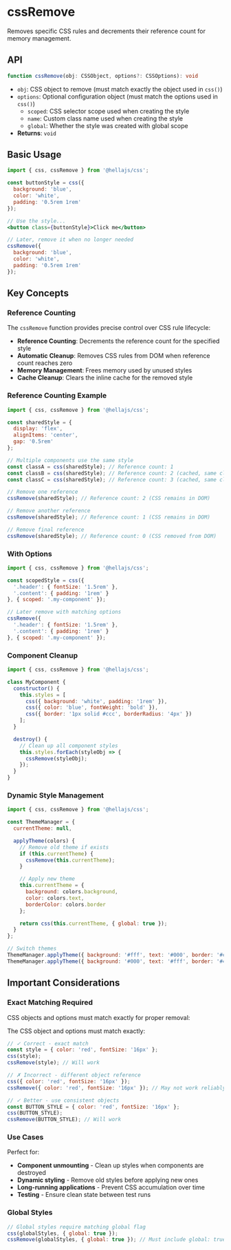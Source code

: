 # cssRemove

Removes specific CSS rules and decrements their reference count for memory management.

## API

```typescript
function cssRemove(obj: CSSObject, options?: CSSOptions): void
```
- `obj`: CSS object to remove (must match exactly the object used in `css()`)
- `options`: Optional configuration object (must match the options used in `css()`)
  - `scoped`: CSS selector scope used when creating the style
  - `name`: Custom class name used when creating the style
  - `global`: Whether the style was created with global scope
- **Returns**: `void`

## Basic Usage


```jsx
import { css, cssRemove } from '@hellajs/css';

const buttonStyle = css({
  background: 'blue',
  color: 'white',
  padding: '0.5rem 1rem'
});

// Use the style...
<button class={buttonStyle}>Click me</button>

// Later, remove it when no longer needed
cssRemove({
  background: 'blue',
  color: 'white',
  padding: '0.5rem 1rem'
});
```

## Key Concepts

### Reference Counting

The `cssRemove` function provides precise control over CSS rule lifecycle:

- **Reference Counting**: Decrements the reference count for the specified style
- **Automatic Cleanup**: Removes CSS rules from DOM when reference count reaches zero
- **Memory Management**: Frees memory used by unused styles
- **Cache Cleanup**: Clears the inline cache for the removed style

### Reference Counting Example

```jsx
import { css, cssRemove } from '@hellajs/css';

const sharedStyle = {
  display: 'flex',
  alignItems: 'center',
  gap: '0.5rem'
};

// Multiple components use the same style
const classA = css(sharedStyle); // Reference count: 1
const classB = css(sharedStyle); // Reference count: 2 (cached, same class)
const classC = css(sharedStyle); // Reference count: 3 (cached, same class)

// Remove one reference
cssRemove(sharedStyle); // Reference count: 2 (CSS remains in DOM)

// Remove another reference
cssRemove(sharedStyle); // Reference count: 1 (CSS remains in DOM)

// Remove final reference
cssRemove(sharedStyle); // Reference count: 0 (CSS removed from DOM)
```

### With Options

```jsx
import { css, cssRemove } from '@hellajs/css';

const scopedStyle = css({
  '.header': { fontSize: '1.5rem' },
  '.content': { padding: '1rem' }
}, { scoped: '.my-component' });

// Later remove with matching options
cssRemove({
  '.header': { fontSize: '1.5rem' },
  '.content': { padding: '1rem' }
}, { scoped: '.my-component' });
```

### Component Cleanup

```jsx
import { css, cssRemove } from '@hellajs/css';

class MyComponent {
  constructor() {
    this.styles = [
      css({ background: 'white', padding: '1rem' }),
      css({ color: 'blue', fontWeight: 'bold' }),
      css({ border: '1px solid #ccc', borderRadius: '4px' })
    ];
  }

  destroy() {
    // Clean up all component styles
    this.styles.forEach(styleObj => {
      cssRemove(styleObj);
    });
  }
}
```

### Dynamic Style Management

```jsx
import { css, cssRemove } from '@hellajs/css';

const ThemeManager = {
  currentTheme: null,

  applyTheme(colors) {
    // Remove old theme if exists
    if (this.currentTheme) {
      cssRemove(this.currentTheme);
    }

    // Apply new theme
    this.currentTheme = {
      background: colors.background,
      color: colors.text,
      borderColor: colors.border
    };

    return css(this.currentTheme, { global: true });
  }
};

// Switch themes
ThemeManager.applyTheme({ background: '#fff', text: '#000', border: '#ccc' });
ThemeManager.applyTheme({ background: '#000', text: '#fff', border: '#444' });
```

## Important Considerations

### Exact Matching Required

CSS objects and options must match exactly for proper removal:

The CSS object and options must match exactly:

```jsx
// ✓ Correct - exact match
const style = { color: 'red', fontSize: '16px' };
css(style);
cssRemove(style); // Will work

// ✗ Incorrect - different object reference
css({ color: 'red', fontSize: '16px' });
cssRemove({ color: 'red', fontSize: '16px' }); // May not work reliably

// ✓ Better - use consistent objects
const BUTTON_STYLE = { color: 'red', fontSize: '16px' };
css(BUTTON_STYLE);
cssRemove(BUTTON_STYLE); // Will work
```

### Use Cases

Perfect for:
- **Component unmounting** - Clean up styles when components are destroyed
- **Dynamic styling** - Remove old styles before applying new ones
- **Long-running applications** - Prevent CSS accumulation over time
- **Testing** - Ensure clean state between test runs

### Global Styles

```jsx
// Global styles require matching global flag
css(globalStyles, { global: true });
cssRemove(globalStyles, { global: true }); // Must include global: true
```